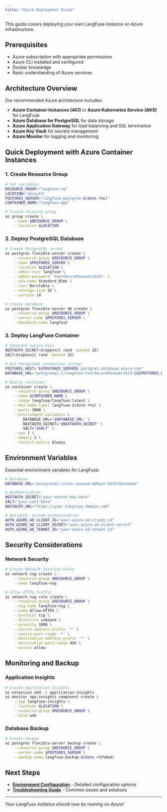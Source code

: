 ```yaml
---
title: "Azure Deployment Guide"
---
```


This guide covers deploying your own LangFuse instance on Azure infrastructure.

## Prerequisites

- Azure subscription with appropriate permissions
- Azure CLI installed and configured
- Docker knowledge
- Basic understanding of Azure services

## Architecture Overview

Our recommended Azure architecture includes:

- **Azure Container Instances (ACI)** or **Azure Kubernetes Service (AKS)** for LangFuse
- **Azure Database for PostgreSQL** for data storage
- **Azure Application Gateway** for load balancing and SSL termination
- **Azure Key Vault** for secrets management
- **Azure Monitor** for logging and monitoring

## Quick Deployment with Azure Container Instances

### 1. Create Resource Group

```bash
# Set variables
RESOURCE_GROUP="langfuse-rg"
LOCATION="uksouth"
POSTGRES_SERVER="langfuse-postgres-$(date +%s)"
CONTAINER_NAME="langfuse-app"

# Create resource group
az group create \
    --name $RESOURCE_GROUP \
    --location $LOCATION
```

### 2. Deploy PostgreSQL Database

```bash
# Create PostgreSQL server
az postgres flexible-server create \
    --resource-group $RESOURCE_GROUP \
    --name $POSTGRES_SERVER \
    --location $LOCATION \
    --admin-user langfuse \
    --admin-password 'YourSecurePassword123!' \
    --sku-name Standard_B1ms \
    --tier Burstable \
    --storage-size 32 \
    --version 14

# Create database
az postgres flexible-server db create \
    --resource-group $RESOURCE_GROUP \
    --server-name $POSTGRES_SERVER \
    --database-name langfuse
```

### 3. Deploy LangFuse Container

```bash
# Generate secure keys
NEXTAUTH_SECRET=$(openssl rand -base64 32)
SALT=$(openssl rand -base64 32)

# Get PostgreSQL connection string
POSTGRES_HOST="${POSTGRES_SERVER}.postgres.database.azure.com"
DATABASE_URL="postgresql://langfuse:YourSecurePassword123!@${POSTGRES_HOST}:5432/langfuse"

# Deploy container
az container create \
    --resource-group $RESOURCE_GROUP \
    --name $CONTAINER_NAME \
    --image langfuse/langfuse:latest \
    --dns-name-label langfuse-$(date +%s) \
    --ports 3000 \
    --environment-variables \
        DATABASE_URL="$DATABASE_URL" \
        NEXTAUTH_SECRET="$NEXTAUTH_SECRET" \
        SALT="$SALT" \
    --cpu 1 \
    --memory 2 \
    --restart-policy Always
```

## Environment Variables

Essential environment variables for LangFuse:

```bash
# Database
DATABASE_URL="postgresql://user:password@host:5432/database"

# Authentication
NEXTAUTH_SECRET="your-secret-key-here"
SALT="your-salt-here"
NEXTAUTH_URL="https://your-langfuse-domain.com"

# Optional: Custom authentication
AUTH_AZURE_AD_CLIENT_ID="your-azure-ad-client-id"
AUTH_AZURE_AD_CLIENT_SECRET="your-azure-ad-client-secret"
AUTH_AZURE_AD_TENANT_ID="your-azure-ad-tenant-id"
```

## Security Considerations

### Network Security

```bash
# Create Network Security Group
az network nsg create \
    --resource-group $RESOURCE_GROUP \
    --name langfuse-nsg

# Allow HTTPS traffic
az network nsg rule create \
    --resource-group $RESOURCE_GROUP \
    --nsg-name langfuse-nsg \
    --name Allow-HTTPS \
    --protocol tcp \
    --direction inbound \
    --priority 1000 \
    --source-address-prefix '*' \
    --source-port-range '*' \
    --destination-address-prefix '*' \
    --destination-port-range 443 \
    --access allow
```

## Monitoring and Backup

### Application Insights

```bash
# Create Application Insights
az extension add -n application-insights
az monitor app-insights component create \
    --app langfuse-insights \
    --location $LOCATION \
    --resource-group $RESOURCE_GROUP \
    --kind web
```

### Database Backup

```bash
# Create backup
az postgres flexible-server backup create \
    --resource-group $RESOURCE_GROUP \
    --server-name $POSTGRES_SERVER \
    --backup-name langfuse-backup-$(date +%Y%m%d)
```

## Next Steps

- **[Environment Configuration](config.qmd)** - Detailed configuration options
- **[Troubleshooting Guide](troubleshooting.qmd)** - Common issues and solutions

---

*Your LangFuse instance should now be running on Azure!* 